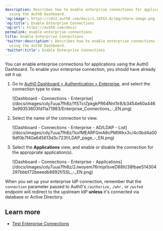 ```yaml
---
description: Describes how to enable enterprise connections for applications
  using the Auth0 Dashboard.
'og:image': https://cdn2.auth0.com/docs/1.14553.0/img/share-image.png
'og:title': Enable Enterprise Connections
'og:url': https://auth0.com/docs/
permalink: enable-enterprise-connections
title: Enable Enterprise Connections
'twitter:description': Describes how to enable enterprise connections for applications
  using the Auth0 Dashboard.
'twitter:title': Enable Enterprise Connections
---
```

You can enable enterprise connections for applications using the <Tooltip tip="Auth0 Dashboard: Auth0's main product to configure your services." cta="View Glossary" href="/docs/glossary?term=Auth0+Dashboard">Auth0 Dashboard</Tooltip>. To enable your enterprise connection, you should have already set it up.

1. Go to [Auth0 Dashboard > Authentication > Enterprise](https://manage.auth0.com/#/connections/enterprise), and select the connection type to view.

   <Frame>![Dashboard - Connections - Enterprise](/docs/images/cdy7uua7fh8z/1fSTcrZpkgkPR64NnI1lr8/b3454e60a4463e99353603fd11a71983/Enterprise_Connections_-_EN.png)</Frame>
2. Select the name of the connection to view.

   <Frame>![Dashboard - Connections - Enterprise - AD/LDAP - List](/docs/images/cdy7uua7fh8z/1sxfMEARFGmA6cPMlWkx3c/4c0bd4a009df0b7f40a645613d3c723f/LDAP_page_-_EN.png)</Frame>
3. Select the **Applications** view, and enable or disable the connection for the appropriate application(s).

   <Frame>![Dashboard - Connections - Enterprise - Applications](/docs/images/cdy7uua7fh8z/2Jwoyem76rmja1sveD88It/38fbae514304297bbbf72beeedb8892f/SSL_-_EN.png)</Frame>

When you set up your enterprise <Tooltip tip="Identity Provider (IdP): Service that stores and manages digital identities." cta="View Glossary" href="/docs/glossary?term=IdP">IdP</Tooltip> connection, remember that the `connection` parameter passed to Auth0's `/authorize,` `/whr,` or `/wsfed` endpoint will redirect to the upstream IdP **unless** it's connected via database or Active Directory.

## Learn more

* [Test Enterprise Connections](/docs/authenticate/identity-providers/enterprise-identity-providers/test-enterprise-connections)